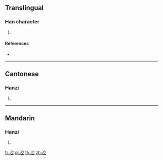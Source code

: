 {{character info/new}}
==Translingual==

===Han character===
{{Han char|rn=85|rad=水|as=08|sn=11|four=33111|canj=EJCM|ids=⿰氵空}}

# {{defn|Han|sort=水08}}

====References====
* {{Han ref|kx=0628.070|dkj=17589|dj=1030.010|hdz=31662.020|uh=6DB3|ud=28083|bh=D5E3|bd=54755}}

----

==Cantonese==

===Hanzi===
{{yue-hanzi|jyut=|y=gung1}}

# {{defn|lang=yue|sort=水08}}

----

==Mandarin==

===Hanzi===
{{cmn-hanzi|pin=[[kōng]] ([[kong1]])|wg=k'ung<sup>1</sup>}}

# {{defn|lang=cmn|sort=水08}}

[[fr:涳]]
[[pl:涳]]
[[th:涳]]
[[zh:涳]]